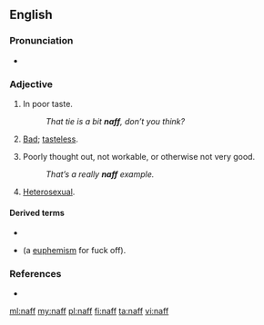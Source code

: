 {{also|Naff}}
==English==

===Pronunciation===
* {{rhymes|æf|lang=en}}

===Adjective===
{{en-adj|er}}

# {{label|en|British|_|slang}} In poor taste.
#: ''That tie is a bit '''naff''', don’t you think?''
# {{label|en|Polari}} [[bad|Bad]]; [[tasteless]].
# {{label|en|British|_|slang}} Poorly thought out, not workable, or otherwise not very good.
#: ''That’s a really '''naff''' example.''
# {{label|en|Polari}} [[heterosexual|Heterosexual]].

====Derived terms====
* {{l|en|naff all}}
* {{l|en|naff off}} (a [[euphemism]] for fuck off).

===References===
* {{R:OneLook}}

[[ml:naff]]
[[my:naff]]
[[pl:naff]]
[[fi:naff]]
[[ta:naff]]
[[vi:naff]]